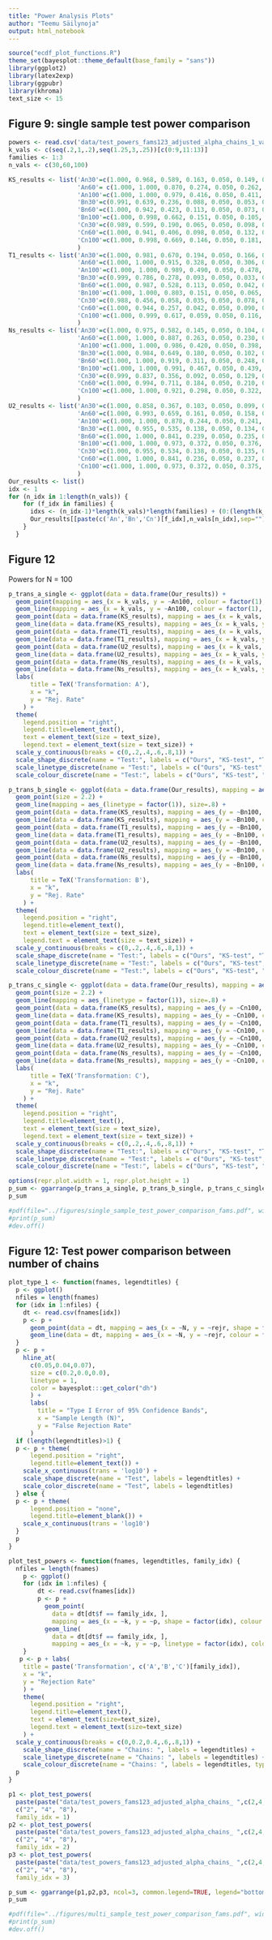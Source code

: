 ---
title: "Power Analysis Plots"
author: "Teemu Säilynoja"
output: html_notebook
---

```{r echo=FALSE, message=FALSE, warning=FALSE}
source("ecdf_plot_functions.R")
theme_set(bayesplot::theme_default(base_family = "sans"))
library(ggplot2)
library(latex2exp)
library(ggpubr)
library(khroma)
text_size <- 15
```

## Figure 9: single sample test power comparison
```{r echo=FALSE, message=FALSE, warning=FALSE}
powers <- read.csv('data/test_powers_fams123_adjusted_alpha_chains_1_varying_N.csv')
k_vals <- c(seq(.2,1,.2),seq(1.25,3,.25))[c(0:9,11:13)]
families <- 1:3
n_vals <- c(30,60,100)

KS_results <- list('An30'=c(1.000, 0.968, 0.589, 0.163, 0.050, 0.149, 0.403, 0.687, 0.875, 0.960, 0.998, 1.000),
                   'An60'= c(1.000, 1.000, 0.870, 0.274, 0.050, 0.262, 0.710, 0.948, 0.996, 1.000, 1.000, 1.000),
                   'An100'=c(1.000, 1.000, 0.979, 0.416, 0.050, 0.411, 0.911,0.997, 1.000, 1.000, 1.000, 1.000),
                   'Bn30'=c(0.991, 0.639, 0.236, 0.088, 0.050, 0.053, 0.085, 0.145, 0.238, 0.356, 0.625, 0.742),
                   'Bn60'=c(1.000, 0.942, 0.423, 0.113, 0.050, 0.073, 0.181, 0.389, 0.646, 0.847, 0.988, 0.998),
                   'Bn100'=c(1.000, 0.998, 0.662, 0.151, 0.050, 0.105, 0.350, 0.719, 0.941, 0.994, 1.000, 1.000),
                   'Cn30'=c(0.989, 0.599, 0.190, 0.065, 0.050, 0.098, 0.190, 0.307, 0.440, 0.571, 0.791, 0.867),
                   'Cn60'=c(1.000, 0.941, 0.406, 0.098, 0.050, 0.132, 0.314, 0.553, 0.770, 0.910, 0.994, 0.999),
                   'Cn100'=c(1.000, 0.998, 0.669, 0.146, 0.050, 0.181, 0.490, 0.812, 0.965, 0.997, 1.000, 1.000)
                   )
T1_results <- list('An30'=c(1.000, 0.981, 0.670, 0.194, 0.050, 0.166, 0.466, 0.761, 0.924, 0.981, 0.999, 1.000),
                   'An60'=c(1.000, 1.000, 0.915, 0.328, 0.050, 0.306, 0.782, 0.973, 0.999, 1.000, 1.000, 1.000),
                   'An100'=c(1.000, 1.000, 0.989, 0.490, 0.050, 0.478, 0.949, 0.999, 1.000, 1.000, 1.000, 1.000),
                   'Bn30'=c(0.999, 0.786, 0.278, 0.093, 0.050, 0.033, 0.035, 0.069, 0.156, 0.308, 0.678, 0.820),
                   'Bn60'=c(1.000, 0.987, 0.528, 0.113, 0.050, 0.042, 0.121, 0.384, 0.725, 0.926, 0.999, 1.000),
                   'Bn100'=c(1.000, 1.000, 0.803, 0.151, 0.050, 0.065, 0.350, 0.823, 0.985, 1.000, 1.000, 1.000),
                   'Cn30'=c(0.988, 0.456, 0.058, 0.035, 0.050, 0.078, 0.136, 0.252, 0.433, 0.633, 0.908, 0.963),
                   'Cn60'=c(1.000, 0.944, 0.257, 0.042, 0.050, 0.090, 0.248, 0.579, 0.863, 0.975, 1.000, 1.000),
                   'Cn100'=c(1.000, 0.999, 0.617, 0.059, 0.050, 0.116, 0.475, 0.895, 0.994, 1.000, 1.000, 1.000)
                   )
Ns_results <- list('An30'=c(1.000, 0.975, 0.582, 0.145, 0.050, 0.104, 0.299, 0.586, 0.819, 0.940, 0.997, 0.999),
                   'An60'=c(1.000, 1.000, 0.887, 0.263, 0.050, 0.230, 0.686, 0.948, 0.996, 1.000, 1.000, 1.000),
                   'An100'=c(1.000, 1.000, 0.986, 0.420, 0.050, 0.398, 0.920, 0.998, 1.000, 1.000, 1.000, 1.000),
                   'Bn30'=c(1.000, 0.984, 0.649, 0.180, 0.050, 0.102, 0.305, 0.597, 0.827, 0.944, 0.998, 1.000),
                   'Bn60'=c(1.000, 1.000, 0.919, 0.311, 0.050, 0.248, 0.725, 0.962, 0.998, 1.000, 1.000, 1.000),
                   'Bn100'=c(1.000, 1.000, 0.991, 0.467, 0.050, 0.439, 0.944, 0.999, 1.000, 1.000, 1.000, 1.000),
                   'Cn30'=c(0.999, 0.837, 0.356, 0.092, 0.050, 0.129, 0.330, 0.590, 0.800, 0.924, 0.994, 0.999),
                   'Cn60'=c(1.000, 0.994, 0.711, 0.184, 0.050, 0.210, 0.611, 0.902, 0.988, 0.999, 1.000, 1.000),
                   'Cn100'=c(1.000, 1.000, 0.921, 0.298, 0.050, 0.322, 0.840, 0.990, 1.000, 1.000, 1.000, 1.000)
                   )
U2_results <- list('An30'=c(1.000, 0.858, 0.367, 0.103, 0.050, 0.099, 0.239, 0.443, 0.653, 0.814, 0.966, 0.988),
                   'An60'=c(1.000, 0.993, 0.659, 0.161, 0.050, 0.158, 0.461, 0.781, 0.944, 0.991, 1.000, 1.000),
                   'An100'=c(1.000, 1.000, 0.878, 0.244, 0.050, 0.241, 0.708, 0.958, 0.998, 1.000, 1.000, 1.000),
                   'Bn30'=c(1.000, 0.955, 0.535, 0.138, 0.050, 0.134, 0.370, 0.653, 0.857, 0.956, 0.998, 1.000),
                   'Bn60'=c(1.000, 1.000, 0.841, 0.239, 0.050, 0.235, 0.676, 0.941, 0.995, 1.000, 1.000, 1.000),
                   'Bn100'=c(1.000, 1.000, 0.973, 0.372, 0.050, 0.376, 0.899, 0.997, 1.000, 1.000, 1.000, 1.000),
                   'Cn30'=c(1.000, 0.955, 0.534, 0.138, 0.050, 0.135, 0.370, 0.653, 0.858, 0.956, 0.998, 1.000),
                   'Cn60'=c(1.000, 1.000, 0.841, 0.236, 0.050, 0.237, 0.678, 0.941, 0.995, 1.000, 1.000, 1.000),
                   'Cn100'=c(1.000, 1.000, 0.973, 0.372, 0.050, 0.375, 0.899, 0.997, 1.000, 1.000, 1.000, 1.000)
                   )
Our_results <- list()
idx <- 1
for (n_idx in 1:length(n_vals)) {
    for (f_idx in families) {
      idxs <- (n_idx-1)*length(k_vals)*length(families) + (0:(length(k_vals)-1))*length(families) + f_idx
      Our_results[[paste(c('An','Bn','Cn')[f_idx],n_vals[n_idx],sep="")]] <-powers$p[idxs]
    }
  }

```

## Figure 12
Powers for N = 100

```{r}
p_trans_a_single <- ggplot(data = data.frame(Our_results)) +
  geom_point(mapping = aes_(x = k_vals, y = ~An100, colour = factor(1), shape = factor(1)), size = 2.2) +
  geom_line(mapping = aes_(x = k_vals, y = ~An100, colour = factor(1), linetype = factor(1)), size=.8) +
  geom_point(data = data.frame(KS_results), mapping = aes_(x = k_vals, y = ~An100, colour = factor(2), shape = factor(2)), size = 2.2) +
  geom_line(data = data.frame(KS_results), mapping = aes_(x = k_vals, y = ~An100, colour = factor(2), linetype = factor(2)), size=.8) +
  geom_point(data = data.frame(T1_results), mapping = aes_(x = k_vals, y = ~An100, colour = factor(3), shape = factor(3)), size = 2.2) +
  geom_line(data = data.frame(T1_results), mapping = aes_(x = k_vals, y = ~An100, colour = factor(3), linetype = factor(3)), size=.8) +
  geom_point(data = data.frame(U2_results), mapping = aes_(x = k_vals, y = ~An100, colour = factor(4), shape = factor(4)), size = 2.2) +
  geom_line(data = data.frame(U2_results), mapping = aes_(x = k_vals, y = ~An100, colour = factor(4), linetype = factor(4)), size=.8) +
  geom_point(data = data.frame(Ns_results), mapping = aes_(x = k_vals, y = ~An100, colour = factor(5), shape = factor(5)), size = 2.2) +
  geom_line(data = data.frame(Ns_results), mapping = aes_(x = k_vals, y = ~An100, colour = factor(5), linetype = factor(5)), size=.8) +
  labs(
      title = TeX('Transformation: A'),
      x = "k",
      y = "Rej. Rate"
    ) + 
  theme(
    legend.position = "right",
    legend.title=element_text(),
    text = element_text(size = text_size),
    legend.text = element_text(size = text_size)) +
  scale_y_continuous(breaks = c(0,.2,.4,.6,.8,1)) +
  scale_shape_discrete(name = "Test:", labels = c("Ours", "KS-test", "T1-test", "U2-test", "Ns-test")) +
  scale_linetype_discrete(name = "Test:", labels = c("Ours", "KS-test", "T1-test", "U2-test", "Ns-test")) +
  scale_colour_discrete(name = "Test:", labels = c("Ours", "KS-test", "T1-test", "U2-test", "Ns-test"), type = color("bright", names=FALSE)(6))
```

```{r}
p_trans_b_single <- ggplot(data = data.frame(Our_results), mapping = aes_(x = k_vals, y = ~Bn100, colour = factor(1), shape = factor(1))) +
  geom_point(size = 2.2) +
  geom_line(mapping = aes_(linetype = factor(1)), size=.8) +
  geom_point(data = data.frame(KS_results), mapping = aes_(y = ~Bn100, colour = factor(2), shape = factor(2)), size = 2.2) +
  geom_line(data = data.frame(KS_results), mapping = aes_(y = ~Bn100, colour = factor(2), linetype = factor(2)), size=.8) +
  geom_point(data = data.frame(T1_results), mapping = aes_(y = ~Bn100, colour = factor(3), shape = factor(3)), size = 2.2) +
  geom_line(data = data.frame(T1_results), mapping = aes_(y = ~Bn100, colour = factor(3), linetype = factor(3)), size=.8) +
  geom_point(data = data.frame(U2_results), mapping = aes_(y = ~Bn100, colour = factor(4), shape = factor(4)), size = 2.2) +
  geom_line(data = data.frame(U2_results), mapping = aes_(y = ~Bn100, colour = factor(4), linetype = factor(4)), size=.8) +
  geom_point(data = data.frame(Ns_results), mapping = aes_(y = ~Bn100, colour = factor(5), shape = factor(5)), size = 2.2) +
  geom_line(data = data.frame(Ns_results), mapping = aes_(y = ~Bn100, colour = factor(5), linetype = factor(5)), size=.8) +
  labs(
      title = TeX('Transformation: B'),
      x = "k",
      y = "Rej. Rate"
    ) + 
  theme(
    legend.position = "right",
    legend.title=element_text(),
    text = element_text(size = text_size),
    legend.text = element_text(size = text_size)) +
  scale_y_continuous(breaks = c(0,.2,.4,.6,.8,1)) +
  scale_shape_discrete(name = "Test:", labels = c("Ours", "KS-test", "T1-test", "U2-test", "Ns-test")) +
  scale_linetype_discrete(name = "Test:", labels = c("Ours", "KS-test", "T1-test", "U2-test", "Ns-test")) +
  scale_colour_discrete(name = "Test:", labels = c("Ours", "KS-test", "T1-test", "U2-test", "Ns-test"), type = color("bright", names=FALSE)(6))
```

```{r}
p_trans_c_single <- ggplot(data = data.frame(Our_results), mapping = aes_(x = k_vals, y = ~Cn100, colour = factor(1), shape = factor(1))) +
  geom_point(size = 2.2) +
  geom_line(mapping = aes_(linetype = factor(1)), size=.8) +
  geom_point(data = data.frame(KS_results), mapping = aes_(y = ~Cn100, colour = factor(2), shape = factor(2)), size = 2.2) +
  geom_line(data = data.frame(KS_results), mapping = aes_(y = ~Cn100, colour = factor(2), linetype = factor(2)), size=.8) +
  geom_point(data = data.frame(T1_results), mapping = aes_(y = ~Cn100, colour = factor(3), shape = factor(3)), size = 2.2) +
  geom_line(data = data.frame(T1_results), mapping = aes_(y = ~Cn100, colour = factor(3), linetype = factor(3)), size=.8) +
  geom_point(data = data.frame(U2_results), mapping = aes_(y = ~Cn100, colour = factor(4), shape = factor(4)), size = 2.2) +
  geom_line(data = data.frame(U2_results), mapping = aes_(y = ~Cn100, colour = factor(4), linetype = factor(4)), size=.8) +
  geom_point(data = data.frame(Ns_results), mapping = aes_(y = ~Cn100, colour = factor(5), shape = factor(5)), size = 2.2) +
  geom_line(data = data.frame(Ns_results), mapping = aes_(y = ~Cn100, colour = factor(5), linetype = factor(5)), size=.8) +
  labs(
      title = TeX('Transformation: C'),
      x = "k",
      y = "Rej. Rate"
    ) + 
  theme(
    legend.position = "right",
    legend.title=element_text(),
    text = element_text(size = text_size),
    legend.text = element_text(size = text_size)) +
  scale_y_continuous(breaks = c(0,.2,.4,.6,.8,1)) +
  scale_shape_discrete(name = "Test:", labels = c("Ours", "KS-test", "T1-test", "U2-test", "Ns-test")) +
  scale_linetype_discrete(name = "Test:", labels = c("Ours", "KS-test", "T1-test", "U2-test", "Ns-test")) +
  scale_colour_discrete(name = "Test:", labels = c("Ours", "KS-test", "T1-test", "U2-test", "Ns-test"),type = color("bright", names=FALSE)(6))
```

```{r}
options(repr.plot.width = 1, repr.plot.height = 1)
p_sum <- ggarrange(p_trans_a_single, p_trans_b_single, p_trans_c_single, ncol = 3, common.legend = TRUE, legend = "bottom")
p_sum
```

```{r}
#pdf(file="../figures/single_sample_test_power_comparison_fams.pdf", width = 12, height = 5)
#print(p_sum)
#dev.off()
```

## Figure 12: Test power comparison between number of chains

```{r echo=FALSE, message=FALSE, warning=FALSE}
plot_type_1 <- function(fnames, legendtitles) {
  p <- ggplot()
  nfiles = length(fnames)
  for (idx in 1:nfiles) {
    dt <- read.csv(fnames[idx])
    p <- p + 
      geom_point(data = dt, mapping = aes_(x = ~N, y = ~rejr, shape = factor(idx), colour = factor(idx))) +
      geom_line(data = dt, mapping = aes_(x = ~N, y = ~rejr, colour = factor(idx), group = factor(idx)))
  }
  p <- p + 
    hline_at(
      c(0.05,0.04,0.07),
      size = c(0.2,0.0,0.0),
      linetype = 1,
      color = bayesplot:::get_color("dh")
      ) +
      labs(
        title = "Type I Error of 95% Confidence Bands",
        x = "Sample Length (N)",
        y = "False Rejection Rate"
      )
  if (length(legendtitles)>1) {
  p <- p + theme(
      legend.position = "right",
      legend.title=element_text()) +
    scale_x_continuous(trans = 'log10') +
    scale_shape_discrete(name = "Test", labels = legendtitles) +
    scale_color_discrete(name = "Test", labels = legendtitles)
  } else {
  p <- p + theme(
      legend.position = "none",
      legend.title=element_blank()) +
    scale_x_continuous(trans = 'log10')
  }
  p
}

plot_test_powers <- function(fnames, legendtitles, family_idx) {
  nfiles = length(fnames)
    p <- ggplot()
    for (idx in 1:nfiles) {
        dt <- read.csv(fnames[idx])
        p <- p + 
          geom_point(
            data = dt[dt$f == family_idx, ], 
            mapping = aes_(x = ~k, y = ~p, shape = factor(idx), colour = factor(idx)), size = 2.2) +
          geom_line(
            data = dt[dt$f == family_idx, ], 
            mapping = aes_(x = ~k, y = ~p, linetype = factor(idx), colour = factor(idx), group = factor(idx)), size=.8)
    }
   p <- p + labs(
    title = paste('Transformation', c('A','B','C')[family_idx]),
    x = "k",
    y = "Rejection Rate"
    ) +
    theme(
      legend.position = "right",
      legend.title=element_text(),
      text = element_text(size=text_size),
      legend.text = element_text(size=text_size)
    ) +
  scale_y_continuous(breaks = c(0,0.2,0.4,.6,.8,1)) +
    scale_shape_discrete(name = "Chains: ", labels = legendtitles) +
    scale_linetype_discrete(name = "Chains: ", labels = legendtitles) +
    scale_colour_discrete(name = "Chains: ", labels = legendtitles, type = color("bright", names=FALSE)(6))
  p
}
```

```{r}
p1 <- plot_test_powers(
  paste(paste("data/test_powers_fams123_adjusted_alpha_chains_ ",c(2,4,8),sep = "")," .csv",sep = ""),
  c("2", "4", "8"),
  family_idx = 1)
p2 <- plot_test_powers(
  paste(paste("data/test_powers_fams123_adjusted_alpha_chains_ ",c(2,4,8),sep = "")," .csv",sep = ""),
  c("2", "4", "8"),
  family_idx = 2)
p3 <- plot_test_powers(
  paste(paste("data/test_powers_fams123_adjusted_alpha_chains_ ",c(2,4,8),sep = "")," .csv",sep = ""),
  c("2", "4", "8"),
  family_idx = 3)

p_sum <- ggarrange(p1,p2,p3, ncol=3, common.legend=TRUE, legend="bottom")
p_sum
```

```{r}
#pdf(file="../figures/multi_sample_test_power_comparison_fams.pdf", width = 12, height = 5)
#print(p_sum)
#dev.off()
```
